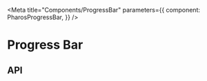 

<Meta
  title="Components/ProgressBar"
  parameters={{
    component: PharosProgressBar,
  }}
/>

# Progress Bar

<GuidelineLink path="progress-bar" />

<Canvas withToolbar>
  <Story name="Base">
    <PharosProgressBar />
  </Story>
</Canvas>

## API

<ArgsTable of={PharosProgressBar} />
